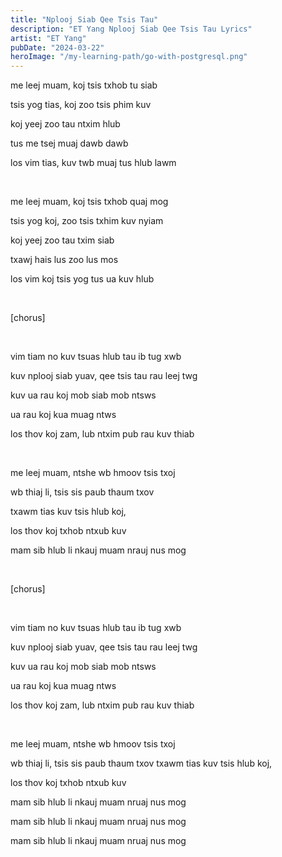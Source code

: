 ```yaml
---
title: "Nplooj Siab Qee Tsis Tau"
description: "ET Yang Nplooj Siab Qee Tsis Tau Lyrics"
artist: "ET Yang"
pubDate: "2024-03-22"
heroImage: "/my-learning-path/go-with-postgresql.png"
---
```


me leej muam, koj tsis txhob tu siab

tsis yog tias, koj zoo tsis phim kuv

koj yeej zoo tau ntxim hlub

tus me tsej muaj dawb dawb

los vim tias, kuv twb muaj tus hlub lawm

<br />

me leej muam, koj tsis txhob quaj mog

tsis yog koj, zoo tsis txhim kuv nyiam

koj yeej zoo tau txim siab

txawj hais lus zoo lus mos

los vim koj tsis yog tus ua kuv hlub

<br />

[chorus]

<br />

vim tiam no kuv tsuas hlub tau ib tug xwb

kuv nplooj siab yuav, qee tsis tau rau leej twg

kuv ua rau koj mob siab mob ntsws

ua rau koj kua muag ntws

los thov koj zam, lub ntxim pub rau kuv thiab

<br />

me leej muam, ntshe wb hmoov tsis txoj

wb thiaj li, tsis sis paub thaum txov

txawm tias kuv tsis hlub koj,

los thov koj txhob ntxub kuv

mam sib hlub li nkauj muam nrauj nus mog

<br />

[chorus]

<br />

vim tiam no kuv tsuas hlub tau ib tug xwb

kuv nplooj siab yuav, qee tsis tau rau leej twg

kuv ua rau koj mob siab mob ntsws

ua rau koj kua muag ntws

los thov koj zam, lub ntxim pub rau kuv thiab

<br />

me leej muam, ntshe wb hmoov tsis txoj

wb thiaj li, tsis sis paub thaum txov
txawm tias kuv tsis hlub koj,

los thov koj txhob ntxub kuv

mam sib hlub li nkauj muam nruaj nus mog

mam sib hlub li nkauj muam nruaj nus mog

mam sib hlub li nkauj muam nruaj nus mog
